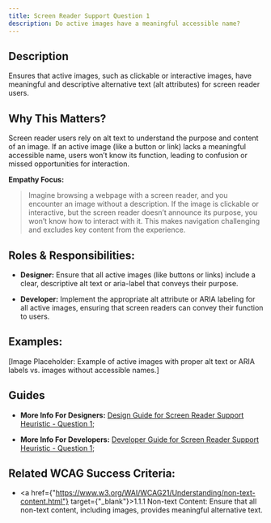 ```yaml
---
title: Screen Reader Support Question 1
description: Do active images have a meaningful accessible name?
---
```


## Description

Ensures that active images, such as clickable or interactive images, have meaningful and descriptive alternative text (alt attributes) for screen reader users.

## Why This Matters?

Screen reader users rely on alt text to understand the purpose and content of an image. If an active image (like a button or link) lacks a meaningful accessible name, users won’t know its function, leading to confusion or missed opportunities for interaction.

**Empathy Focus:**
> Imagine browsing a webpage with a screen reader, and you encounter an image without a description. If the image is clickable or interactive, but the screen reader doesn’t announce its purpose, you won’t know how to interact with it. This makes navigation challenging and excludes key content from the experience.

## Roles & Responsibilities:

- **Designer:** Ensure that all active images (like buttons or links) include a clear, descriptive alt text or aria-label that conveys their purpose.

- **Developer:** Implement the appropriate alt attribute or ARIA labeling for all active images, ensuring that screen readers can convey their function to users.

## Examples:

[Image Placeholder: Example of active images with proper alt text or ARIA labels vs. images without accessible names.]

## Guides

- **More Info For Designers:** <a href="/docs/design-guide/screen-reader-support/question-1">Design Guide for Screen Reader Support Heuristic - Question 1;</a>

- **More Info For Developers:** <a href="/docs/developer-guide/screen-reader-support/question-1">Developer Guide for Screen Reader Support Heuristic - Question 1;</a>

## Related WCAG Success Criteria:

- <a href={"https://www.w3.org/WAI/WCAG21/Understanding/non-text-content.html"} target={"_blank"}>1.1.1 Non-text Content</a>: Ensure that all non-text content, including images, provides meaningful alternative text.
